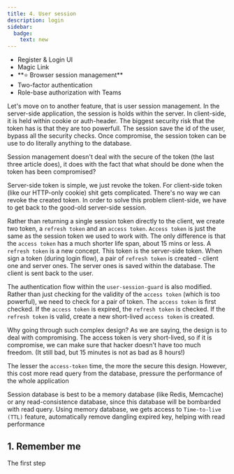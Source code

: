```yaml
---
title: 4. User session
description: login
sidebar:
  badge:
    text: new
---
```



<ul class="steps steps-vertical">
  <li class="step step-primary">Register & Login UI</li>
  <li class="step step-primary">Magic Link</li>
  <li class="step step-primary">**⭐ Browser session management**</li>
  <li class="step">Two-factor authentication</li>
  <li class="step">Role-base authorization with Teams</li>
</ul>

Let's move on to another feature, that is user session management. In the server-side application, the session is holds within the server. In client-side, it is held within cookie or auth-header. The biggest security risk that the token has is that they are too powerfull. The session save the id of the user, bypass all the security checks. Once compromise, the session token can be use to do literally anything to the database.

Session management doesn't deal with the secure of the token (the last three article does), it does with the fact that what should be done when the token has been compromised?

Server-side token is simple, we just revoke the token. For client-side token (like our HTTP-only cookie) shit gets complicated. There's no way we can revoke the created token. In order to solve this problem client-side, we have to get back to the good-old server-side session.

Rather than returning a single session token directly to the client, we create two token, a `refresh token` and an `access token`. `Access token` is just the same as the session token we used to work with. The only difference is that the `access token` has a much shorter life span, about 15 mins or less. A `refresh token` is a new concept. This token is the server-side token. When sign a token (during login flow), a pair of `refresh token` is created - client one and server ones. The server ones is saved within the database. The client is sent back to the user. 

The authentication flow within the `user-session-guard` is also modified. Rather than just checking for the validity of the `access token` (which is too powerful), we need to check for a pair of token. The `access token` is first checked. If the `access token` is expired, the `refresh token` is checked. If the `refresh token` is valid, create a new short-lived `access token` is created.

Why going through such complex design? As we are saying, the design is to deal with compromising. The access token is very short-lived, so if it is compromise, we can make sure that hacker doesn't have too much freedom. (It still bad, but 15 minutes is not as bad as 8 hours!)

<Aside>

The lesser the `access-token` time, the more the secure this design. However, this cost more read query from the database, pressure the performance of the whole application 

</Aside>


<Aside>

Session database is best to be a memory database (like Redis, Memcache) or any read-consistence database, since this database will be bombarded with read query. Using memory database, we gets access to `Time-to-live (TTL)` feature, automatically remove dangling expired key, helping with read performance 

</Aside>

## 1. Remember me

The first step 

